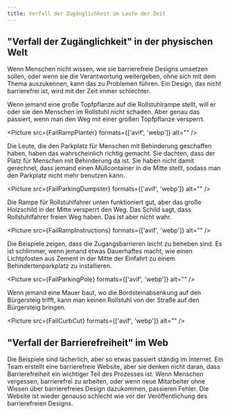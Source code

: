 ```yaml
---
title: Verfall der Zugänglichkeit im Laufe der Zeit
---
```




## "Verfall der Zugänglichkeit" in der physischen Welt

Wenn Menschen nicht wissen, wie sie barrierefreie Designs umsetzen sollen, oder wenn sie die Verantwortung weitergeben, ohne sich
mit dem Thema auszukennen, kann das zu Problemen führen. Ein Design, das nicht barrierefrei ist, wird mit der Zeit immer schlechter.

<Aside type="danger" title="Negativbeispiel: Barrieren auf Rollstuhlwegen">
  Wenn jemand eine große Topfpflanze auf die Rollstuhlrampe stellt, will er oder sie den Menschen im Rollstuhl nicht schaden. Aber
  genau das passiert, wenn man den Weg mit einer großen Topfpflanze versperrt.

  <Picture src={FailRampPlanter} formats={['avif', 'webp']} alt="" />

  Die Leute, die den Parkplatz für Menschen mit Behinderung geschaffen haben, haben das wahrscheinlich richtig gemacht. Sie dachten,
  dass der Platz für Menschen mit Behinderung da ist. Sie haben nicht damit gerechnet, dass jemand einen Müllcontainer in die Mitte
  stellt, sodass man den Parkplatz nicht mehr benutzen kann.

  <Picture src={FailParkingDumpster} formats={['avif', 'webp']} alt="" />

  Die Rampe für Rollstuhlfahrer unten funktioniert gut, aber das große Holzschild in der Mitte versperrt den Weg. Das Schild sagt,
  dass Rollstuhlfahrer freien Weg haben. Das ist aber nicht wahr.

  <Picture src={FailRampInstructions} formats={['avif', 'webp']} alt="" />
</Aside>

<Aside type="danger" title="Schlechtes Beispiel: Permanente Barrieren, die den Zugang für Rollstuhlfahrer blockieren">
  Die Beispiele zeigen, dass die Zugangsbarrieren leicht zu beheben sind. Es ist schlimmer, wenn jemand etwas Dauerhaftes macht,
  wie einen Lichtpfosten aus Zement in der Mitte der Einfahrt zu einem Behindertenparkplatz zu installieren.

  <Picture src={FailParkingPole} formats={['avif', 'webp']} alt="" />

  Wenn jemand eine Mauer baut, wo die Bordsteinabsenkung auf den Bürgersteig trifft, kann man keinen Rollstuhl von der Straße auf
  den Bürgersteig bringen.

  <Picture src={FailCurbCut} formats={['avif', 'webp']} alt="" />
</Aside>

## "Verfall der Barrierefreiheit" im Web

Die Beispiele sind lächerlich, aber so etwas passiert ständig im Internet. Ein Team erstellt eine barrierefreie Website, aber sie
denken nicht daran, dass Barrierefreiheit ein wichtiger Teil des Prozesses ist. Wenn Menschen vergessen, barrierefrei zu arbeiten,
oder wenn neue Mitarbeiter ohne Wissen über barrierefreies Design dazukommen, passieren Fehler. Die Website ist wieder genauso schlecht
wie vor der Veröffentlichung des barrierefreien Designs.
